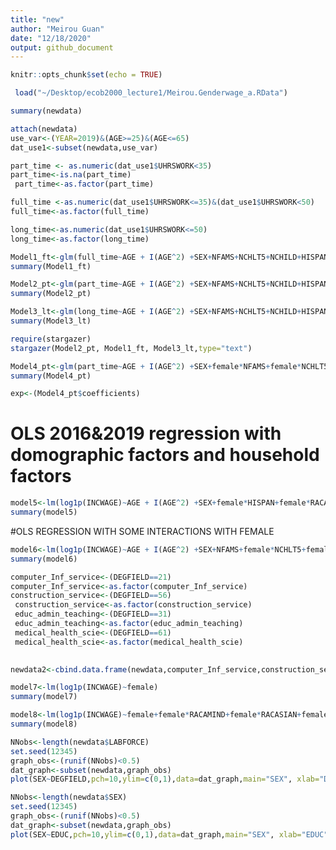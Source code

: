 ```yaml
---
title: "new"
author: "Meirou Guan"
date: "12/18/2020"
output: github_document
---
```


```r
knitr::opts_chunk$set(echo = TRUE)
```

```r
 load("~/Desktop/ecob2000_lecture1/Meirou.Genderwage_a.RData")
```

```r
summary(newdata)
```
```r
attach(newdata)
use_var<-(YEAR=2019)&(AGE>=25)&(AGE<=65)
dat_use1<-subset(newdata,use_var)
```

```r
part_time <- as.numeric(dat_use1$UHRSWORK<35)
part_time<-is.na(part_time)
 part_time<-as.factor(part_time)

full_time <-as.numeric(dat_use1$UHRSWORK<=35)&(dat_use1$UHRSWORK<50)
full_time<-as.factor(full_time)

long_time<-as.numeric(dat_use1$UHRSWORK<=50)
long_time<-as.factor(long_time)
```

```r
Model1_ft<-glm(full_time~AGE + I(AGE^2) +SEX+NFAMS+NCHLT5+NCHILD+HISPAN+RACAMIND+RACASIAN+RACBLK+RACOTHER+RACWHT+educ_nohs+educ_hs+educ_smcoll+educ_bach+educ_as+educ_adv+MARST,family = binomial,(data=dat_use1))
summary(Model1_ft)
```
```r
Model2_pt<-glm(part_time~AGE + I(AGE^2) +SEX+NFAMS+NCHLT5+NCHILD+HISPAN+RACAMIND+RACASIAN+RACBLK+RACOTHER+RACWHT+educ_nohs+educ_hs+educ_smcoll+educ_bach+educ_as+educ_adv+MARST,family = binomial,(data=dat_use1))
summary(Model2_pt)
```
```r
Model3_lt<-glm(long_time~AGE + I(AGE^2) +SEX+NFAMS+NCHLT5+NCHILD+HISPAN+RACAMIND+RACASIAN+RACBLK+RACOTHER+RACWHT+educ_nohs+educ_hs+educ_smcoll+educ_bach+educ_as+educ_adv+MARST,family = binomial,(data=dat_use1))
summary(Model3_lt)
```
```r
require(stargazer)
stargazer(Model2_pt, Model1_ft, Model3_lt,type="text")
```
```r
Model4_pt<-glm(part_time~AGE + I(AGE^2) +SEX+female*NFAMS+female*NCHLT5+NCHILD*female+MARST:female,family = binomial,(data=dat_use1))
summary(Model4_pt)
```
```r
exp<-(Model4_pt$coefficients)

```




# OLS 2016&2019 regression with domographic factors and household factors 
```r
model5<-lm(log1p(INCWAGE)~AGE + I(AGE^2) +SEX+female*HISPAN+female*RACAMIND+female*RACASIAN+female*RACBLK+female*RACOTHER+female*RACWHT, data=dat_use1)
summary(model5)
```

#OLS REGRESSION WITH SOME INTERACTIONS WITH FEMALE
```r
model6<-lm(log1p(INCWAGE)~AGE + I(AGE^2) +SEX+NFAMS+female*NCHLT5+female*NCHILD+female*HISPAN+female*RACAMIND+female*RACASIAN+female*RACBLK+female*RACOTHER+female*RACWHT+female*educ_nohs+female*educ_hs+female*educ_smcoll+female*educ_bach+female*educ_as+female*educ_adv+female*MARST+female*UHRSWORK, data=dat_use1)
summary(model6)
```



```r
computer_Inf_service<-(DEGFIELD==21)
computer_Inf_service<-as.factor(computer_Inf_service)
construction_service<-(DEGFIELD==56)
 construction_service<-as.factor(construction_service)
 educ_admin_teaching<-(DEGFIELD==31)
 educ_admin_teaching<-as.factor(educ_admin_teaching)
 medical_health_scie<-(DEGFIELD==61)
 medical_health_scie<-as.factor(medical_health_scie)
 

```



```r
newdata2<-cbind.data.frame(newdata,computer_Inf_service,construction_service,educ_admin_teaching,medical_health_scie)

```

```r
model7<-lm(log1p(INCWAGE)~female)
summary(model7)
```

```r
model8<-lm(log1p(INCWAGE)~female+female*RACAMIND+female*RACASIAN+female*RACBLK+female*RACOTHER+female*RACWHT)
summary(model8)
```
```r
NNobs<-length(newdata$LABFORCE)
set.seed(12345)
graph_obs<-(runif(NNobs)<0.5)
dat_graph<-subset(newdata,graph_obs)
plot(SEX~DEGFIELD,pch=10,ylim=c(0,1),data=dat_graph,main="SEX", xlab="DEGFIELD",ylab = "SEX",col=c("blue","gray"))
```

```r
NNobs<-length(newdata$SEX)
set.seed(12345)
graph_obs<-(runif(NNobs)<0.5)
dat_graph<-subset(newdata,graph_obs)
plot(SEX~EDUC,pch=10,ylim=c(0,1),data=dat_graph,main="SEX", xlab="EDUC",ylab = "SEX",col=c("blue","gray"))
```

```r

```

```


```


